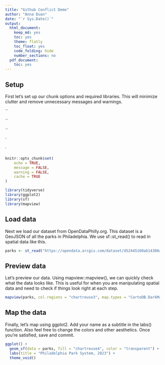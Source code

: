 ```yaml
---
title: "Github Conflict Demo"
author: "Anna Duan"
date: "`r Sys.Date()`"
output:
  html_document:
    keep_md: yes
    toc: yes
    theme: flatly
    toc_float: yes
    code_folding: hide
    number_sections: no
  pdf_document:
    toc: yes
---
```


## Setup

First let's set up our chunk options and required libraries. This will minimize clutter and remove unnecessary messages and warnings.

\`\`

\`\`

\`\`

\`

\`

```r
knitr::opts_chunk$set(
	echo = TRUE,
	message = FALSE,
	warning = FALSE,
	cache = TRUE
)

library(tidyverse)
library(ggplot2)
library(sf)
library(mapview)
```

## Load data

Next we load our dataset from OpenDataPhilly.org. This dataset is a GeoJSON of all the parks in Philadelphia. We use sf::st_read() to read in spatial data like this.

```r
parks <- st_read("https://opendata.arcgis.com/dataset/d52445160ab14380a673e5849203eb64_0.geojson")
```

## Preview data

Let's preview our data. Using mapview::mapview(), we can quickly check what the data looks like. This is useful for when you are manipulating spatial data and need to check if things look right at each step.

```r
mapview(parks, col.regions = "chartreuse3", map.types = "CartoDB.DarkMatter")
```

## Map the data

Finally, let's map using ggplot2. Add your name as a subtitle in the labs() function. Also feel free to change the colors and other aesthetics. Once you're satisfied, save and commit.

```r
ggplot() +
  geom_sf(data = parks, fill = "chartreuse4", color = "transparent") +
  labs(title = "Philadelphia Park System, 2023") + 
  theme_void()
```
